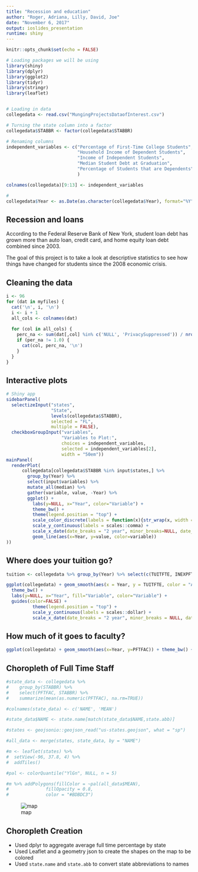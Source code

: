 ```yaml
---
title: "Recession and education"
author: "Roger, Adriana, Lilly, David, Joe"
date: "November 6, 2017"
output: ioslides_presentation
runtime: shiny
---
```


```r
knitr::opts_chunk$set(echo = FALSE)

# Loading packages we will be using
library(shiny)
library(dplyr)
library(ggplot2)
library(tidyr)
library(stringr)
library(leaflet)


# Loading in data
collegedata <- read.csv("MungingProjectsDataofInterest.csv")

# Turning the state column into a factor
collegedata$STABBR <- factor(collegedata$STABBR)

# Renaming columns
independent_variables <- c("Percentage of First-Time College Students", 
                           "Household Income of Dependent Students", 
                           "Income of Independent Students", 
                           "Median Student Debt at Graduation",
                           "Percentage of Students that are Dependents"
                           )

colnames(collegedata)[9:13] <- independent_variables

# 
collegedata$Year <- as.Date(as.character(collegedata$Year), format="%Y")
```

## Recession and loans 

According to the Federal Reserve Bank of New York, student loan debt has grown more than auto loan, credit card, and home equity loan debt combined since 2003. 

The goal of this project is to take a look at descriptive statistics to see how things have changed for students since the 2008 economic crisis.

## Cleaning the data

```r
i <- 96
for (dat in myfiles) {
  cat('\n', i, '\n')
  i <- i + 1
  all_cols <- colnames(dat)
  
  for (col in all_cols) {
    perc_na <- sum(dat[,col] %in% c('NULL', 'PrivacySuppressed')) / nrow(dat)
    if (per_na != 1.0) {
      cat(col, perc_na, '\n')
    }
  }
}
```


## Interactive plots

```r
# Shiny app
sidebarPanel(
  selectizeInput("states",
                 "State",
                 levels(collegedata$STABBR),
                 selected = "FL",
                 multiple = FALSE), 
  checkboxGroupInput("variables",
                     "Variables to Plot:",
                     choices = independent_variables,
                     selected = independent_variables[2],
                     width = "50em"))
mainPanel(
  renderPlot(
      collegedata[collegedata$STABBR %in% input$states,] %>%
        group_by(Year) %>% 
        select(input$variables) %>%
        mutate_all(median) %>%
        gather(variable, value, -Year) %>%
        ggplot() + 
          labs(y=NULL, x="Year", color="Variable") + 
          theme_bw() + 
          theme(legend.position = "top") +
          scale_color_discrete(labels = function(x){str_wrap(x, width = 20)}) + 
          scale_y_continuous(labels = scales::comma) + 
          scale_x_date(date_breaks = "2 year", minor_breaks=NULL, date_labels="%Y") + 
          geom_line(aes(x=Year, y=value, color=variable))
))
```

## Where does your tuition go?

```r
tuition <- collegedata %>% group_by(Year) %>% select(c(TUITFTE, INEXPFTE, AVGFACSAL, PFTFAC)) %>% summarize_all(median)

ggplot(collegedata) + geom_smooth(aes(x = Year, y = TUITFTE, color = "Average Tuition Revenue per Student", fill= "Average Tuition Revenue per Student")) + geom_smooth(aes(x = Year, y = INEXPFTE, color = "Average Instructional Expenditure per Student", fill = "Average Instructional Expenditure per Student")) +
  theme_bw() + 
  labs(y=NULL, x="Year", fill="Variable", color="Variable") + 
  guides(color=FALSE) + 
          theme(legend.position = "top") +
          scale_y_continuous(labels = scales::dollar) + 
          scale_x_date(date_breaks = "2 year", minor_breaks = NULL, date_labels = "%Y")
```

## How much of it goes to faculty?

```r
ggplot(collegedata) + geom_smooth(aes(x=Year, y=PFTFAC)) + theme_bw() + scale_y_continuous(labels = scales::percent) + labs(y="% of Faculty Employed Full-Time")
```

## Choropleth of Full Time Staff

```r
#state_data <- collegedata %>%
#    group_by(STABBR) %>%
#    select(PFTFAC, STABBR) %>%
#    summarize(mean(as.numeric(PFTFAC), na.rm=TRUE))

#colnames(state_data) <- c('NAME', 'MEAN')

#state_data$NAME <- state.name[match(state_data$NAME,state.abb)]

#states <- geojsonio::geojson_read("us-states.geojson", what = "sp")

#all_data <- merge(states, state_data, by = "NAME")

#m <- leaflet(states) %>%
#  setView(-96, 37.8, 4) %>%
#  addTiles()

#pal <- colorQuantile("YlGn", NULL, n = 5)

#m %>% addPolygons(fillColor = ~pal(all_data$MEAN), 
#              fillOpacity = 0.8, 
#              color = "#BDBDC3")
```

![map](map.png)

## Choropleth Creation

* Used dplyr to aggregate average full time percentage by state
* Used Leaflet and a geometry json to create the shapes on the map to be colored
* Used `state.name` and `state.abb` to convert state abbreviations to names
